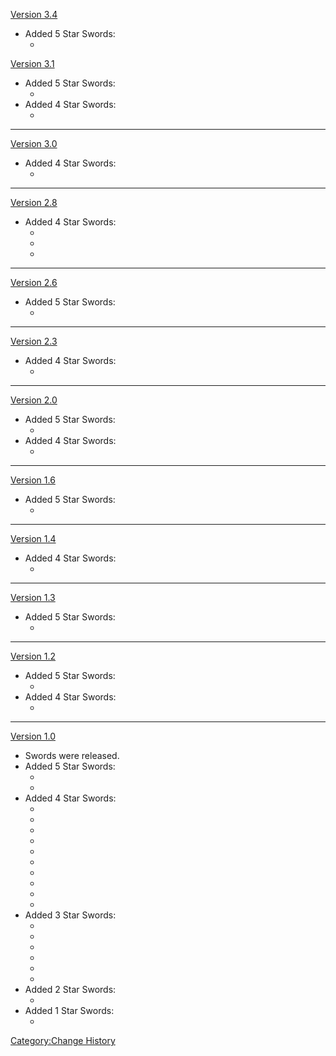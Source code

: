 [[Version 3.4]]
*Added 5 Star Swords:
**{{Item|Light of Foliar Incision|20|type=weapon}}
[[Version 3.1]]
*Added 5 Star Swords:
**{{Item|Key of Khaj-Nisut|20|type=weapon}}
*Added 4 Star Swords:
**{{Item|Xiphos' Moonlight|20|type=weapon}}
----
[[Version 3.0]]
*Added 4 Star Swords:
**{{Item|Sapwood Blade|20|type=weapon}}
----
[[Version 2.8]]
*Added 4 Star Swords:
**{{Item|Kagotsurube Isshin|20|type=weapon}}
**{{Item|Prized Isshin Blade (Shattered)|text=Prized Isshin Blade|20|type=weapon}}
**{{Item|Prized Isshin Blade (Awakened)|text=Prized Isshin Blade|20|type=weapon}}
----
[[Version 2.6]]
*Added 5 Star Swords:
**{{Item|Haran Geppaku Futsu|20|type=weapon}}
----
[[Version 2.3]]
*Added 4 Star Swords:
**{{Item|Cinnabar Spindle|20|type=weapon}}
----
[[Version 2.0]]
*Added 5 Star Swords:
**{{Item|Mistsplitter Reforged|20|type=weapon}}
*Added 4 Star Swords:
**{{Item|Amenoma Kageuchi|20|type=weapon}}
----
[[Version 1.6]]
*Added 5 Star Swords:
**{{Item|Freedom-Sworn|20|type=weapon}}
----
[[Version 1.4]]
*Added 4 Star Swords:
**{{Item|The Alley Flash|20|type=weapon}}
----
[[Version 1.3]]
*Added 5 Star Swords:
**{{Item|Primordial Jade Cutter|20|type=weapon}}
----
[[Version 1.2]]
*Added 5 Star Swords:
**{{Item|Summit Shaper|20|type=weapon}}
*Added 4 Star Swords:
**{{Item|Festering Desire|20|type=weapon}}
----
[[Version 1.0]]
*Swords were released.
*Added 5 Star Swords:
**{{Item|Aquila Favonia|20|type=weapon}}
**{{Item|Skyward Blade|20|type=weapon}}
*Added 4 Star Swords:
**{{Item|Blackcliff Longsword|20|type=weapon}}
**{{Item|Favonius Sword|20|type=weapon}}
**{{Item|Iron Sting|20|type=weapon}}
**{{Item|Lion's Roar|20|type=weapon}}
**{{Item|Prototype Rancour|20|type=weapon}}
**{{Item|Royal Longsword|20|type=weapon}}
**{{Item|Sacrificial Sword|20|type=weapon}}
**{{Item|Sword of Descension|20|type=weapon}}
**{{Item|The Black Sword|20|type=weapon}}
**{{Item|The Flute|20|type=weapon}}
*Added 3 Star Swords:
**{{Item|Cool Steel|20|type=weapon}}
**{{Item|Dark Iron Sword|20|type=weapon}}
**{{Item|Fillet Blade|20|type=weapon}}
**{{Item|Harbinger of Dawn|20|type=weapon}}
**{{Item|Skyrider Sword|20|type=weapon}}
**{{Item|Traveler's Handy Sword|20|type=weapon}}
*Added 2 Star Swords:
**{{Item|Silver Sword|20|type=weapon}}
*Added 1 Star Swords:
**{{Item|Dull Blade|20|type=weapon}}
<noinclude>[[Category:Change History]]</noinclude>